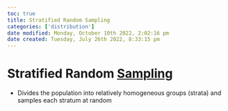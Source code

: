 ```yaml
---
toc: true
title: Stratified Random Sampling
categories: ['distribution']
date modified: Monday, October 10th 2022, 2:02:16 pm
date created: Tuesday, July 26th 2022, 8:33:15 pm
---
```


# Stratified Random [Sampling](Sampling.qmd)
- Divides the population into relatively homogeneous groups (strata) and samples each stratum at random



